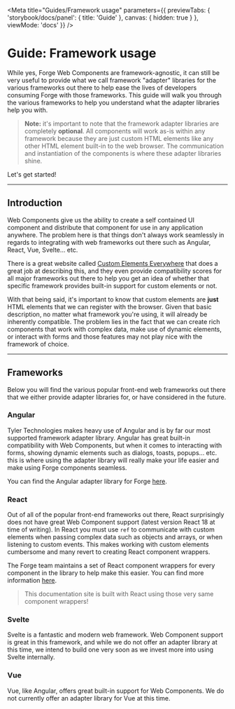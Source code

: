 
<Meta title="Guides/Framework usage" parameters={{
  previewTabs: {
    'storybook/docs/panel': { title: 'Guide' },
    canvas: { hidden: true }
  },
  viewMode: 'docs'
}} />

<PageSection>

# Guide: Framework usage

While yes, Forge Web Components are framework-agnostic, it can still be very useful to provide what we call framework "adapter" libraries for the various frameworks
out there to help ease the lives of developers consuming Forge with those frameworks. This guide will walk you through the various frameworks to help you understand
what the adapter libraries help you with.

> **Note:** it's important to note that the framework adapter libraries are completely **optional**. All components will work as-is within any framework because they
> are just custom HTML elements like any other HTML element built-in to the web browser. The communication and instantiation of the components is where these adapter
> libraries shine.

Let's get started!

</PageSection>

---

<PageSection>

## Introduction

Web Components give us the ability to create a self contained UI component and distribute that component for use in any application anywhere. The problem here is that
things don't always work seamlessly in regards to integrating with web frameworks out there such as Angular, React, Vue, Svelte... etc.

There is a great website called [Custom Elements Everywhere](https://custom-elements-everywhere.com/) that does a great job at describing this, and they even provide
compatibility scores for all major frameworks out there to help you get an idea of whether that specific framework provides built-in support for custom elements or not.

With that being said, it's important to know that custom elements are **just** HTML elements that we can register with the browser. Given that basic description, no matter
what framework you're using, it will already be inherently compatible. The problem lies in the fact that we can create rich components that work with complex data,
make use of dynamic elements, or interact with forms and those features may not play nice with the framework of choice.

</PageSection>

--- 

<PageSection>

## Frameworks

Below you will find the various popular front-end web frameworks out there that we either provide adapter libraries for, or have considered in the future.

### Angular

Tyler Technologies makes heavy use of Angular and is by far our most supported framework adapter library. Angular has great built-in compatibility with Web Components,
but when it comes to interacting with forms, showing dynamic elements such as dialogs, toasts, popups... etc. this is where using the adapter library will really make
your life easier and make using Forge components seamless.

You can find the Angular adapter library for Forge [here](https://github.com/tyler-technologies-oss/forge-angular).

### React

Out of all of the popular front-end frameworks out there, React surprisingly does not have great Web Component support (latest version React 18 at time of writing).
In React you must use `ref` to communicate with custom elements when passing complex data such as objects and arrays, or when listening to custom events. This makes
working with custom elements cumbersome and many revert to creating React component wrappers.

The Forge team maintains a set of React component wrappers for every component in the library to help make this easier. You can find more information [here](https://github.com/tyler-technologies-oss/forge-react).

> This documentation site is built with React using those very same component wrappers!

### Svelte

Svelte is a fantastic and modern web framework. Web Component support is great in this framework, and while we do not offer an adapter library at this time, we intend
to build one very soon as we invest more into using Svelte internally.

### Vue

Vue, like Angular, offers great built-in support for Web Components. We do not currently offer an adapter library for Vue at this time.

</PageSection>

